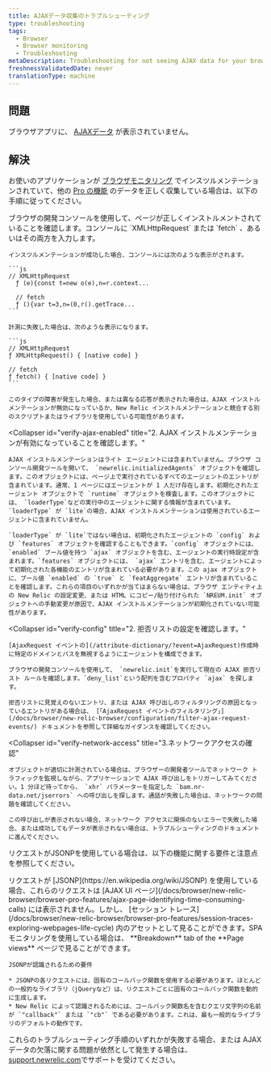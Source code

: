 ```yaml
---
title: AJAXデータ収集のトラブルシューティング
type: troubleshooting
tags:
  - Browser
  - Browser monitoring
  - Troubleshooting
metaDescription: Troubleshooting for not seeing AJAX data for your browser app.
freshnessValidatedDate: never
translationType: machine
---
```


## 問題

ブラウザアプリに、 [AJAXデータ](/docs/browser/new-relic-browser/browser-pro-features/ajax-page-identifying-time-consuming-calls) が表示されていません。

## 解決

お使いのアプリケーションが [ブラウザモニタリング](/docs/browser/new-relic-browser/installation-configuration/troubleshooting-browser-monitoring-installation) でインスツルメンテーションされていて、他の [Pro の機能](/docs/browser/new-relic-browser/browser-pro-features) のデータを正しく収集している場合は、以下の手順に従ってください。

<CollapserGroup>
  <Collapser
    id="verify-instrumentation"
    title="1. ページがインストルメントされていることを確認します。"
  >
    ブラウザの開発コンソールを使用して、ページが正しくインストルメントされていることを確認します。コンソールに `XMLHttpRequest` または `fetch` 、あるいはその両方を入力します。

    インスツルメンテーションが成功した場合、コンソールには次のような表示がされます。

    ```js
    // XMLHttpRequest
      ƒ (e){const t=new o(e),n=r.context...

      // fetch
      ƒ (){var t=3,n=(0,r().getTrace...
    ```

    計測に失敗した場合は、次のような表示になります。

    ```js
    // XMLHttpRequest
    ƒ XMLHttpRequest() { [native code] }

    // fetch 
    ƒ fetch() { [native code] }
    ```

    このタイプの障害が発生した場合、または異なる応答が表示された場合は、AJAX インストルメンテーションが無効になっているか、New Relic インストルメンテーションと競合する別のスクリプトまたはライブラリを使用している可能性があります。
  </Collapser>

  <Collapser
    id="verify-ajax-enabled"
    title="2. AJAX インストルメンテーションが有効になっていることを確認します。"
  >
    AJAX インストルメンテーションはライト エージェントには含まれていません。ブラウザ コンソール開発ツールを開いて、 `newrelic.initializedAgents` オブジェクトを確認します。このオブジェクトには、ページ上で実行されているすべてのエージェントのエントリが含まれています。通常、1 ページにはエージェントが 1 人だけ存在します。初期化されたエージェント オブジェクトで `runtime` オブジェクトを検査します。このオブジェクトには、 `loaderType`などの実行中のエージェントに関する情報が含まれています。`loaderType` が `lite`の場合、AJAX インストルメンテーションは使用されているエージェントに含まれていません。

    `loaderType` が `lite`ではない場合は、初期化されたエージェントの `config` および `features` オブジェクトを確認することもできます。`config` オブジェクトには、 `enabled` ブール値を持つ `ajax` オブジェクトを含む、エージェントの実行時設定が含まれます。`features` オブジェクトには、 `ajax` エントリを含む、エージェントによって初期化された各機能のエントリが含まれている必要があります。この ajax オブジェクトに、ブール値 `enabled` の `true` と `featAggregate` エントリが含まれていることを確認します。これらの項目のいずれかが当てはまらない場合は、ブラウザ エンティティ上の New Relic の設定変更、または HTML にコピー/貼り付けられた `NREUM.init` オブジェクトへの手動変更が原因で、AJAX インストルメンテーションが初期化されていない可能性があります。
  </Collapser>

  <Collapser
    id="verify-config"
    title="2. 拒否リストの設定を確認します。"
  >
    [AjaxRequest イベントの](/attribute-dictionary/?event=AjaxRequest)作成時に特定のドメインとパスを無視するようにエージェントを構成できます。

    ブラウザの開発コンソールを使用して、 `newrelic.init`を実行して現在の AJAX 拒否リスト ルールを確認します。`deny_list`という配列を含むプロパティ `ajax` を探します。

    拒否リストに見覚えのないエントリ、または AJAX 呼び出しのフィルタリングの原因となっているエントリがある場合は、 [「AjaxRequest イベントのフィルタリング」](/docs/browser/new-relic-browser/configuration/filter-ajax-request-events/) ドキュメントを参照して詳細なガイダンスを確認してください。
  </Collapser>

  <Collapser
    id="verify-network-access"
    title="3.ネットワークアクセスの確認"
  >
    オブジェクトが適切に計測されている場合は、ブラウザーの開発者ツールでネットワーク トラフィックを監視しながら、アプリケーションで AJAX 呼び出しをトリガーしてみてください。1 分ほど待ってから、 `xhr` パラメーターを指定した `bam.nr-data.net/jserrors` への呼び出しを探します。通話が失敗した場合は、ネットワークの問題を確認してください。

    この呼び出しが表示されない場合、ネットワーク アクセスに関係のないエラーで失敗した場合、または成功してもデータが表示されない場合は、トラブルシューティングのドキュメントに進んでください。
  </Collapser>
</CollapserGroup>

リクエストがJSONPを使用している場合は、以下の機能に関する要件と注意点を参照してください。

<CollapserGroup>
  <Collapser
    id="jsonp"
    title="JSONPの要件"
  >
    リクエストが [JSONP](https://en.wikipedia.org/wiki/JSONP) を使用している場合、これらのリクエストは [AJAX UI ページ](/docs/browser/new-relic-browser/browser-pro-features/ajax-page-identifying-time-consuming-calls) には表示されません。しかし、 [セッション トレース](/docs/browser/new-relic-browser/browser-pro-features/session-traces-exploring-webpages-life-cycle) 内のアセットとして見ることができます。SPA モニタリングを使用している場合は、 **Breakdown** tab of the **Page views** ページで見ることができます。

    JSONPが認識されるための要件

    * JSONPの各リクエストには、固有のコールバック関数を使用する必要があります。ほとんどの一般的なライブラリ（jQueryなど）は、リクエストごとに固有のコールバック関数を動的に生成します。
    * New Relic によって認識されるためには、コールバック関数名を含むクエリ文字列の名前が `"callback"` または `"cb"` である必要があります。これは、最も一般的なライブラリのデフォルトの動作です。
  </Collapser>
</CollapserGroup>

これらのトラブルシューティング手順のいずれかが失敗する場合、または AJAX データの欠落に関する問題が依然として発生する場合は、 [support.newrelic.com](https://support.newrelic.com)でサポートを受けてください。